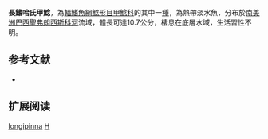 {{Speciesbox
| name = 長鰭哈氏甲鯰
| image = 
| image_width = 250px
| image_caption = 
| status = LC
| status_system = IUCN3.1
| genus = Harttia
| species = longipinna
| authority = [[Langeani,_Oyakawa_&_Montoya-Burgos|Langeani, Oyakawa & Montoya-Burgos]], 2001
| synonyms = 
}}

'''長鰭哈氏甲鯰'''，為[[輻鰭魚綱|輻鰭魚綱]][[鯰形目|鯰形目]][[甲鯰科|甲鯰科]]的其中一[[種|種]]，為熱帶淡水魚，分布於[[南美洲|南美洲]][[巴西|巴西]][[聖弗朗西斯科河|聖弗朗西斯科河]]流域，體長可達10.7公分，棲息在底層水域，生活習性不明。
==参考文献==
*{{FishBase_species|genus=Harttia|species=longipinna|year=2014|month=11}}

== 扩展阅读 ==
{{refbegin}}
{{wikispecies-inline|Harttia longipinna|長鰭哈氏甲鯰}}
{{refend}}
{{Taxonbar|from=Q3764247}}

[[Category:哈氏甲鯰屬|longipinna]]
[[Category:2001年描述的魚類|H]]